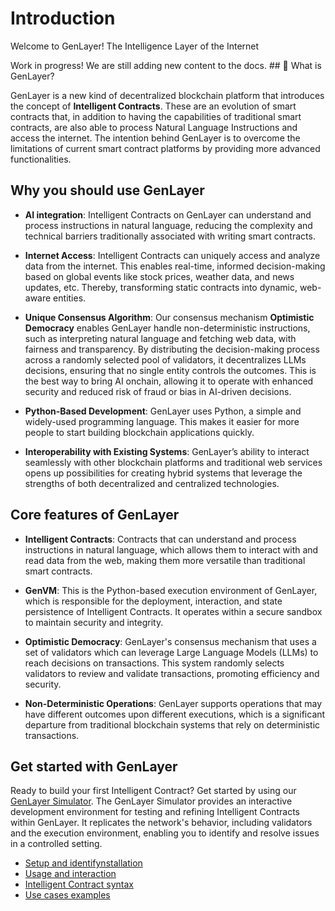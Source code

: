 # Introduction 
Welcome to GenLayer!
The Intelligence Layer of the Internet


<Callout>
  Work in progress! We are still adding new content to the docs.
</Callout>
## 🔎 What is GenLayer?

GenLayer is a new kind of decentralized blockchain platform that introduces the concept of **Intelligent Contracts**. These are an evolution of smart contracts that, in addition to having the capabilities of traditional smart contracts, are also able to process Natural Language Instructions and access the internet. The intention behind GenLayer is to overcome the limitations of current smart contract platforms by providing more advanced functionalities.

## Why you should use GenLayer

- **AI integration**: Intelligent Contracts on GenLayer can understand and process instructions in natural language, reducing the complexity and technical barriers traditionally associated with writing smart contracts. 
  
- **Internet Access**: Intelligent Contracts can uniquely access and analyze data from the internet. This enables real-time, informed decision-making based on global events like stock prices, weather data, and news updates, etc. Thereby, transforming static contracts into dynamic, web-aware entities.

- **Unique Consensus Algorithm**: Our consensus mechanism **Optimistic Democracy** enables GenLayer handle non-deterministic instructions, such as interpreting natural language and fetching web data, with fairness and transparency. By distributing the decision-making process across a randomly selected pool of validators, it decentralizes LLMs decisions, ensuring that no single entity controls the outcomes. This is the best way to bring AI onchain, allowing it to operate with enhanced security and reduced risk of fraud or bias in AI-driven decisions.

- **Python-Based Development**: GenLayer uses Python, a simple and widely-used programming language. This makes it easier for more people to start building blockchain applications quickly.

- **Interoperability with Existing Systems**: GenLayer’s ability to interact seamlessly with other blockchain platforms and traditional web services opens up possibilities for creating hybrid systems that leverage the strengths of both decentralized and centralized technologies.

## Core features of GenLayer

- **Intelligent Contracts**: Contracts that can understand and process instructions in natural language, which allows them to interact with and read data from the web, making them more versatile than traditional smart contracts.

- **GenVM**: This is the Python-based execution environment of GenLayer, which is responsible for the deployment, interaction, and state persistence of Intelligent Contracts. It operates within a secure sandbox to maintain security and integrity.

- **Optimistic Democracy**: GenLayer's consensus mechanism that uses a set of validators which can leverage Large Language Models (LLMs) to reach decisions on transactions. This system randomly selects validators to review and validate transactions, promoting efficiency and security.

- **Non-Deterministic Operations**: GenLayer supports operations that may have different outcomes upon different executions, which is a significant departure from traditional blockchain systems that rely on deterministic transactions.


## Get started with GenLayer
Ready to build your first Intelligent Contract? Get started by using our [GenLayer Simulator](/simulator). The GenLayer Simulator provides an interactive development environment for testing and refining Intelligent Contracts within GenLayer. It replicates the network's behavior, including validators and the execution environment, enabling you to identify and resolve issues in a controlled setting.

- [Setup and identifynstallation](/installation)
- [Usage and interaction](/simulator/usage-and-interaction/navigation)
- [Intelligent Contract syntax](/simulator/intelligent-contract-syntax)
- [Use cases examples](/simulator/use-cases)
